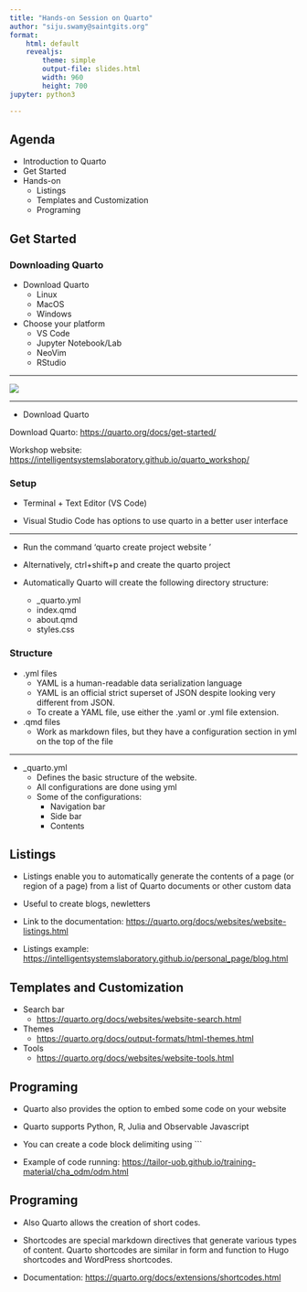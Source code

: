 ```yaml
---
title: "Hands-on Session on Quarto"
author: "siju.swamy@saintgits.org"
format:
    html: default
    revealjs:
        theme: simple
        output-file: slides.html
        width: 960
        height: 700
jupyter: python3

---
```


## Agenda

- Introduction to Quarto
- Get Started 
- Hands-on
    - Listings
    - Templates and Customization
    - Programing


## Get Started

### Downloading Quarto

- Download Quarto
    - Linux
    - MacOS
    - Windows

- Choose your platform
    - VS Code
    - Jupyter Notebook/Lab
    - NeoVim
    - RStudio

---

![](images/geting_started.png){.absolute top=75}

---

- Download Quarto

Download Quarto: [https://quarto.org/docs/get-started/](https://quarto.org/docs/get-started/)

Workshop website: [https://intelligentsystemslaboratory.github.io/quarto_workshop/](https://intelligentsystemslaboratory.github.io/quarto_workshop/)


### Setup

- Terminal + Text Editor (VS Code)

- Visual Studio Code has options to use quarto in a better user interface

---

- Run the command 'quarto create project website <mysite>'

- Alternatively, ctrl+shift+p and create the quarto project

- Automatically Quarto will create the following directory structure:
    - _quarto.yml
    - index.qmd
    - about.qmd
    - styles.css

### Structure

- .yml files
    - YAML is a human-readable data serialization language
    - YAML is an official strict superset of JSON despite looking very different from JSON.
    - To create a YAML file, use either the .yaml or .yml file extension.

- .qmd files
    - Work as markdown files, but they have a configuration section in yml on the top of the file

---

- _quarto.yml
    - Defines the basic structure of the website.
    - All configurations are done using yml
    - Some of the configurations:
        - Navigation bar
        - Side bar
        - Contents 

## Listings {.smaller}

- Listings enable you to automatically generate the contents of a page (or region of a page) from a list of Quarto documents or other custom data

- Useful to create blogs, newletters

- Link to the documentation: [https://quarto.org/docs/websites/website-listings.html](https://quarto.org/docs/websites/website-listings.html)

- Listings example: [https://intelligentsystemslaboratory.github.io/personal_page/blog.html](https://intelligentsystemslaboratory.github.io/personal_page/blog.html)

## Templates and Customization

- Search bar
    - [https://quarto.org/docs/websites/website-search.html](https://quarto.org/docs/websites/website-search.html)
- Themes
    - [https://quarto.org/docs/output-formats/html-themes.html](https://quarto.org/docs/output-formats/html-themes.html)
- Tools
    - [https://quarto.org/docs/websites/website-tools.html](https://quarto.org/docs/websites/website-tools.html)

## Programing

- Quarto also provides the option to embed some code on your website

- Quarto supports Python, R, Julia and Observable Javascript

- You can create a code block delimiting using ```

- Example of code running: [https://tailor-uob.github.io/training-material/cha_odm/odm.html](https://tailor-uob.github.io/training-material/cha_odm/odm.html)

## Programing

- Also Quarto allows the creation of short codes.

- Shortcodes are special markdown directives that generate various types of content. Quarto shortcodes are similar in form and function to Hugo shortcodes and WordPress shortcodes.

- Documentation: [https://quarto.org/docs/extensions/shortcodes.html](https://quarto.org/docs/extensions/shortcodes.html)